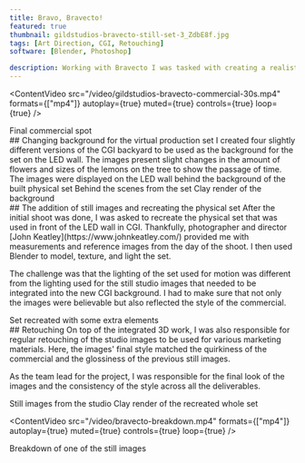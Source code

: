 ```yaml
---
title: Bravo, Bravecto!
featured: true
thumbnail: gildstudios-bravecto-still-set-3_ZdbE8f.jpg
tags: [Art Direction, CGI, Retouching]
software: [Blender, Photoshop]

description: Working with Bravecto I was tasked with creating a realistic CGI backyard for their virtual production. I was also responsible for replicating the real-life foreground set in 3D for the still images, and to retouch the final images following the style of the commercial.
---
```


<ContentVideo
    src="/video/gildstudios-bravecto-commercial-30s.mp4"
    formats={["mp4"]}
    autoplay={true}
    muted={true}
    controls={true}
    loop={true}
/>
<Caption>Final commercial spot</Caption>

<div class="block-text">
## Changing background for the virtual production set
I created four slightly different versions of the CGI backyard to be used as the background for the set on the LED wall. The images present slight changes in the amount of flowers and sizes of the lemons on the tree to show the passage of time.
</div>

<div class="flex col-2">
    <ContentImg src="gildstudios-bravecto-bg-w1.jpg" alt="Something" dir="cs/bravecto" />
    <ContentImg src="gildstudios-bravecto-bg-w2.jpg" alt="Something" dir="cs/bravecto" />
    <ContentImg src="gildstudios-bravecto-bg-w3.jpg" alt="Something" dir="cs/bravecto" />
    <ContentImg src="gildstudios-bravecto-bg-w4.jpg" alt="Something" dir="cs/bravecto" />
</div>
<Caption>The images were displayed on the LED wall behind the background of the built physical set</Caption>

<ContentImg src="gildstudios-bravecto-bts-3.jpg" alt="Something" dir="cs/bravecto" />
<Caption>Behind the scenes from the set</Caption>

<ContentImg src="bravecto_week12_clay.jpg" alt="Something" dir="cs/bravecto" />
<Caption>Clay render of the background</Caption>

<div class="block-text">
## The addition of still images and recreating the physical set
After the initial shoot was done, I was asked to recreate the physical set that was used in front of the LED wall in CGI. Thankfully, photographer and director [John Keatley](https://www.johnkeatley.com/) provided me with measurements and reference images from the day of the shoot. I then used Blender to model, texture, and light the set.

The challenge was that the lighting of the set used for motion was different from the lighting used for the still studio images that needed to be integrated into the new CGI background. I had to make sure that not only the images were believable but also reflected the style of the commercial.
</div>

<ContentImg src="gildstudios-bravecto-stillbg.jpg" alt="Something" dir="cs/bravecto" />
<Caption>Set recreated with some extra elements</Caption>
<ContentImg src="gildstudios-bravecto-still-set-2.jpg" alt="Something" dir="cs/bravecto" />
<ContentImg src="gildstudios-bravecto-still-set-3.jpg" alt="Something" dir="cs/bravecto" />

<div class="block-text">
## Retouching
On top of the integrated 3D work, I was also responsible for regular retouching of the studio images to be used for various marketing materials. Here, the images' final style matched the quirkiness of the commercial and the glossiness of the previous still images.

As the team lead for the project, I was responsible for the final look of the images and the consistency of the style across all the deliverables.
</div>

<div class="flex col-2">
    <ContentImg src="gildstudios-bravecto-still-seamless-3.jpg" alt="Something" dir="cs/bravecto" />
    <ContentImg src="gildstudios-bravecto-still-seamless-2.jpg" alt="Something" dir="cs/bravecto" />
    <ContentImg src="gildstudios-bravecto-still-seamless-6.jpg" alt="Something" dir="cs/bravecto" />
    <ContentImg src="gildstudios-bravecto-still-seamless-5.jpg" alt="Something" dir="cs/bravecto" />
</div>
<Caption>Still images from the studio</Caption>

<ContentImg src="bravecto_still_clay.jpg" alt="Something" dir="cs/bravecto" />
<Caption>Clay render of the recreated whole set</Caption>

<ContentVideo
    src="/video/bravecto-breakdown.mp4"
    formats={["mp4"]}
    autoplay={true}
    muted={true}
    controls={true}
    loop={true}
/>
<Caption>Breakdown of one of the still images</Caption>